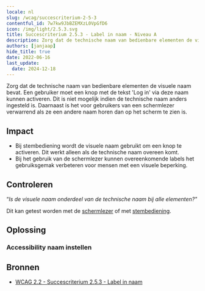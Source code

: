 ```yaml
---
locale: nl
slug: /wcag/succescriterium-2-5-3
contentful_id: 7w7kw9JbBZEMXzL0VpGfD6
icon: /img/light/2.5.3.svg
title: Succescriterium 2.5.3 - Label in naam - Niveau A
description: Zorg dat de technische naam van bedienbare elementen de visuele naam bevat. Een gebruiker moet een knop met de tekst 'Log in' via deze naam kunnen activeren. Dit is niet mogelijk indien de technische naam anders ingesteld is. Daarnaast is het voor gebruikers van een schermlezer verwarrend als ze een andere naam horen dan op het scherm te zien is.
authors: [janjaap]
hide_title: true
date: 2022-06-16
last_update:
  date: 2024-12-18
---
```


<Hero
  title="Label in naam"
  image="/img/light/2.5.3.svg"
  alt="WCAG 2.5.3 icon"
  prefix="Succescriterium 2.5.3"
  suffix="Niveau A"
/>

Zorg dat de technische naam van bedienbare elementen de visuele naam bevat. Een gebruiker moet een knop met de tekst 'Log in' via deze naam kunnen activeren. Dit is niet mogelijk indien de technische naam anders ingesteld is. Daarnaast is het voor gebruikers van een schermlezer verwarrend als ze een andere naam horen dan op het scherm te zien is.

## Impact

- Bij stembediening wordt de visuele naam gebruikt om een knop te activeren. Dit werkt alleen als de technische naam overeen komt.
- Bij het gebruik van de schermlezer kunnen overeenkomende labels het gebruiksgemak verbeteren voor mensen met een visuele beperking.

## Controleren

“*Is de visuele naam onderdeel van de technische naam bij alle elementen?"*

Dit kan getest worden met de [schermlezer](/nl/stats/schermlezer) of met [stembediening](/nl/stats/stembediening).

## Oplossing

### Accessibility naam instellen

<CodeSample id="accessibility-name" locale="nl"/>

## Bronnen

- [WCAG 2.2 - Succescriterium 2.5.3 - Label in naam](https://www.w3.org/Translations/WCAG22-nl/#label-in-naam)

